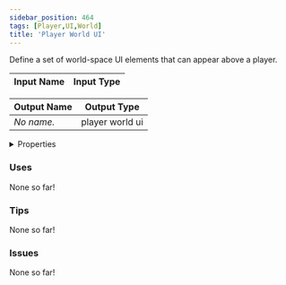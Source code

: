 ```yaml
---
sidebar_position: 464
tags: [Player,UI,World]
title: 'Player World UI'
---
```


Define a set of world-space UI elements that can appear above a player.




<EsbSvg />

| Input Name | Input Type |
|-----------|-----------|

| Output Name | Output Type |
|-----------|-----------|
| *No name.* | player world ui |


<details>
  <summary>Properties</summary>
  <div>
    <div>
    <table>
      <thead>
        <tr>
          <th>Is beta required?</th>
          <th>❌</th>
        </tr>
        <tr>
          <th>Is this chip a trolling risk?</th>
          <th>❌</th>
        </tr>
        <tr>
          <th>Is this chip a role assignment risk?</th>
          <th>❌</th>
        </tr>
        <tr>
          <th>Chip UUID</th>
          <th>ff2d1f81-d76c-456f-acf0-af1861822681</th>
        </tr>
      </thead>
    </table>
    </div>
  </div>
</details>

### Uses

None so far!

### Tips

None so far!

### Issues

None so far!